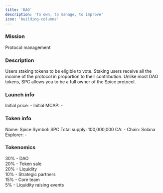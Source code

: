 ```yaml
---
title: 'DAO'
description: 'To own, to manage, to improve'
icon: 'building-columns'
---
```


### Mission

Protocol management

### Description

Users staking tokens to be eligible to vote. Staking users receive all the income of the protocol in proportion to their contribution. Unlike most DAO tokens, SPC allows you to be a full owner of the Spice protocol.

### Launch info

Initial price: -
Initial MCAP: -

### Token info

Name: Spice
Symbol: SPC
Total supply: 100,000,000
CA: -
Chain: Solana
Explorer: -

### Tokenomics

30% - DAO  
20% - Token sale  
20% - Liquidity  
10% - Strategic partners  
15% - Core team  
5% - Liquidity raising events